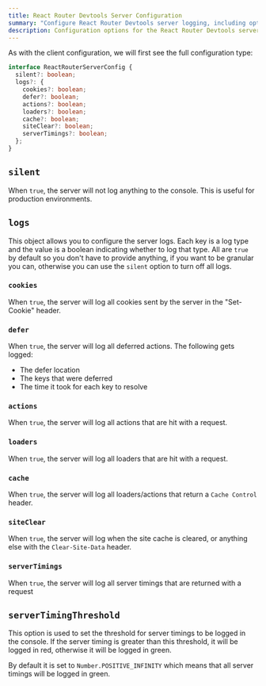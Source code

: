 ---
title: React Router Devtools Server Configuration
summary: "Configure React Router Devtools server logging, including options for silence, cookies, deferred data, actions, loaders, cache, site clears, and server timings."
description: Configuration options for the React Router Devtools server
---


As with the client configuration, we will first see the full configuration type:

```ts
interface ReactRouterServerConfig {
  silent?: boolean;
  logs?: {
    cookies?: boolean;
    defer?: boolean;
    actions?: boolean;
    loaders?: boolean;
    cache?: boolean;
    siteClear?: boolean;
    serverTimings?: boolean;
  };
}
```

## `silent`

When `true`, the server will not log anything to the console. This is useful for production environments.

## `logs`

This object allows you to configure the server logs. Each key is a log type and the value is a boolean indicating whether to log that type.
All are `true` by default so you don't have to provide anything, if you want to be granular you can, otherwise you can use the `silent` option to turn off
all logs.

### `cookies`

When `true`, the server will log all cookies sent by the server in the "Set-Cookie" header.

### `defer`

When `true`, the server will log all deferred actions.
The following gets logged:
- The defer location
- The keys that were deferred
- The time it took for each key to resolve

### `actions`

When `true`, the server will log all actions that are hit with a request.

### `loaders`

When `true`, the server will log all loaders that are hit with a request.

### `cache`

When `true`, the server will log all loaders/actions that return a `Cache Control` header.

### `siteClear`

When `true`, the server will log when the site cache is cleared, or anything else with the `Clear-Site-Data` header.

### `serverTimings`

When `true`, the server will log all server timings that are returned with a request

## `serverTimingThreshold`

This option is used to set the threshold for server timings to be logged in the console.
If the server timing is greater than this threshold, it will be logged in red, otherwise it will be logged in green.

By default it is set to `Number.POSITIVE_INFINITY` which means that all server timings will be logged in green.